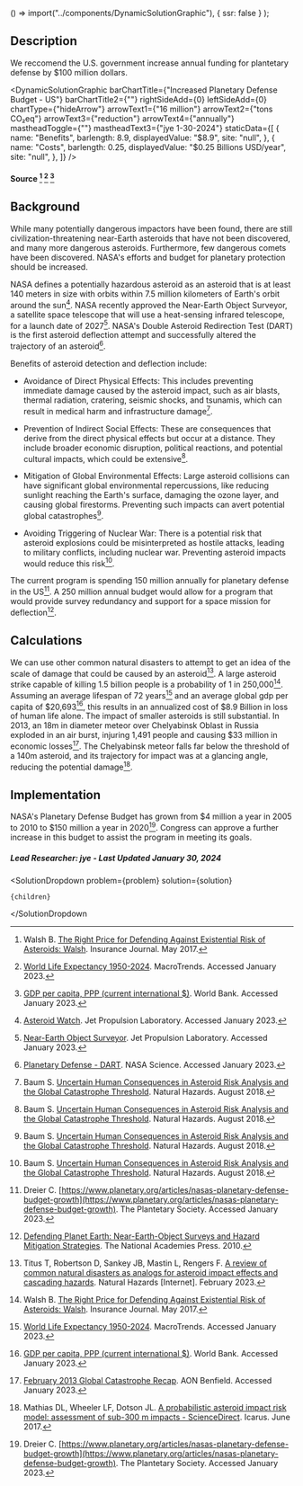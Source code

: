 

  () => import("../components/DynamicSolutionGraphic"),
  { ssr: false }
);

## Description

We reccomend the U.S. government increase annual funding for plantetary defense by $100 million dollars.

<DynamicSolutionGraphic
  barChartTitle={"Increased Planetary Defense Budget - US"}
  barChartTitle2={""}
  rightSideAdd={0}
  leftSideAdd={0}
  chartType={"hideArrow"}
  arrowText1={"16 million"}
  arrowText2={"tons CO₂eq"}
  arrowText3={"reduction"}
  arrowText4={"annually"}
  mastheadToggle={""}
  mastheadText3={"jye 1-30-2024"}
  staticData={[
    {
      name: "Benefits",
      barlength: 8.9,
      displayedValue: "$8.9",
      site: "null",
    },
    {
      name: "Costs",
      barlength: 0.25,
      displayedValue: "$0.25 Billions USD/year",
      site: "null",
    },
  ]}
/>

#### Source [^"15"] [^"16"] [^"17"]

## Background

While many potentially dangerous impactors have been found, there are still civilization-threatening near-Earth asteroids that have not been discovered, and many more dangerous asteroids. Furthermore, few dangerous comets have been discovered. NASA's efforts and budget for planetary protection should be increased.

NASA defines a potentially hazardous asteroid as an asteroid that is at least 140 meters in size with orbits within 7.5 million kilometers of Earth's orbit around the sun[^"9"]. NASA recently approved the Near-Earth Object Surveyor, a satellite space telescope that will use a heat-sensing infrared telescope, for a launch date of 2027[^"12"]. NASA's Double Asteroid Redirection Test (DART) is the first asteroid deflection attempt and successfully altered the trajectory of an asteroid[^"11"].

Benefits of asteroid detection and deflection include:

- Avoidance of Direct Physical Effects: This includes preventing immediate damage caused by the asteroid impact, such as air blasts, thermal radiation, cratering, seismic shocks, and tsunamis, which can result in medical harm and infrastructure damage[^"4"].

- Prevention of Indirect Social Effects: These are consequences that derive from the direct physical effects but occur at a distance. They include broader economic disruption, political reactions, and potential cultural impacts, which could be extensive[^"4"].

- Mitigation of Global Environmental Effects: Large asteroid collisions can have significant global environmental repercussions, like reducing sunlight reaching the Earth's surface, damaging the ozone layer, and causing global firestorms. Preventing such impacts can avert potential global catastrophes[^"4"].

- Avoiding Triggering of Nuclear War: There is a potential risk that asteroid explosions could be misinterpreted as hostile attacks, leading to military conflicts, including nuclear war. Preventing asteroid impacts would reduce this risk[^"4"].

The current program is spending 150 million annually for planetary defense in the US[^"7"]. A 250 million annual budget would allow for a program that would provide survey redundancy and support for a space mission for deflection[^"10"].

## Calculations

We can use other common natural disasters to attempt to get an idea of the scale of damage that could be caused by an asteroid[^"14"]. A large asteroid strike capable of killing 1.5 billion people is a probability of 1 in 250,000[^"15"]. Assuming an average lifespan of 72 years[^"16"] and an average global gdp per capita of $20,693[^"17"], this results in an annualized cost of $8.9 Billion in loss of human life alone. The impact of smaller asteroids is still substantial. In 2013, an 18m in diameter meteor over Chelyabinsk Oblast in Russia exploded in an air burst, injuring 1,491 people and causing $33 million in economic losses[^"13"]. The Chelyabinsk meteor falls far below the threshold of a 140m asteroid, and its trajectory for impact was at a glancing angle, reducing the potential damage[^"18"].

## Implementation

NASA's Planetary Defense Budget has grown from $4 million a year in 2005 to 2010 to $150 million a year in 2020[^"7"]. Congress can approve a further increase in this budget to assist the program in meeting its goals.

##### Lead Researcher: jye - Last Updated January 30, 2024

[^"1"]: [Does cost-benefit analysis apply to catastrophic events?](https://www.aeaweb.org/research/does-cost-benefit-apply-catastrophic-events).
[^"2"]: [Asteroid de-spin and deflection strategy using a solar-sail spacecraft with reflectivity control devices - ScienceDirect](https://www.sciencedirect.com/science/article/abs/pii/S0094576517314339).
[^"3"]: [Asteroid Risk Assessment: A Probabilistic Approach - Reinhardt - 2016 - Risk Analysis - Wiley Online Library](https://onlinelibrary.wiley.com/doi/abs/10.1111/risa.12453).
[^"4"]: Baum S. [Uncertain Human Consequences in Asteroid Risk Analysis and the Global Catastrophe Threshold](https://papers.ssrn.com/sol3/papers.cfm?abstract_id=3218342). Natural Hazards. August 2018.
[^"5"]: [NASA’S First Asteroid Deflection Mission Enters Next Design Phase](https://www.nasa.gov/directorates/smd/nasas-first-asteroid-deflection-mission-enters-next-design-phase/).
[^"6"]: [New Report Assesses Status of Detecting Near-Earth Asteroids](https://www.nasa.gov/solar-system/new-report-assesses-status-of-detecting-near-earth-asteroids/).
[^"7"]: Dreier C. [https://www.planetary.org/articles/nasas-planetary-defense-budget-growth](https://www.planetary.org/articles/nasas-planetary-defense-budget-growth). The Plantetary Society. Accessed January 2023.
[^"8"]: Chapman CR, Morrison D. [Impacts on the Earth by asteroids and comets: assessing the hazard](https://www.nature.com/articles/367033a0). Nature. January 1994.
[^"9"]: [Asteroid Watch](https://www.jpl.nasa.gov/asteroid-watch). Jet Propulsion Laboratory. Accessed January 2023.
[^"10"]: [Defending Planet Earth: Near-Earth-Object Surveys and Hazard Mitigation Strategies](https://nap.nationalacademies.org/catalog/12842/defending-planet-earth-near-earth-object-surveys-and-hazard-mitigation). The National Academies Press. 2010.
[^"11"]: [Planetary Defense - DART](https://science.nasa.gov/planetary-defense-dart/). NASA Science. Accessed January 2023.
[^"12"]: [Near-Earth Object Surveyor](https://www.jpl.nasa.gov/missions/near-earth-object-surveyor). Jet Propulsion Laboratory. Accessed January 2023.
[^"13"]: [February 2013 Global Catastrophe Recap](https://web.archive.org/web/20220423153414/http://thoughtleadership.aon.com/Documents/20130306_if_february_global_recap.pdf). AON Benfield. Accessed January 2023.
[^"14"]: Titus T, Robertson D, Sankey JB, Mastin L, Rengers F. [A review of common natural disasters as analogs for asteroid impact effects and cascading hazards](https://link.springer.com/article/10.1007/s11069-022-05722-z). Natural Hazards [Internet]. February 2023.
[^"15"]: Walsh B. [The Right Price for Defending Against Existential Risk of Asteroids: Walsh](https://www.insurancejournal.com/news/national/2017/05/16/451032.htm). Insurance Journal. May 2017.
[^"16"]: [World Life Expectancy 1950-2024](https://www.macrotrends.net/countries/WLD/world/life-expectancy). MacroTrends. Accessed January 2023.
[^"17"]: [GDP per capita, PPP (current international $)](https://data.worldbank.org/indicator/NY.GDP.PCAP.PP.CD). World Bank. Accessed January 2023.
[^"18"]: Mathias DL, Wheeler LF, Dotson JL. [A probabilistic asteroid impact risk model: assessment of sub-300 m impacts - ScienceDirect](https://doi.org/10.1016/j.icarus.2017.02.009). Icarus. June 2017.

  <SolutionDropdown 
    problem={problem} 
    solution={solution}
  >
    {children}
  </SolutionDropdown

>
